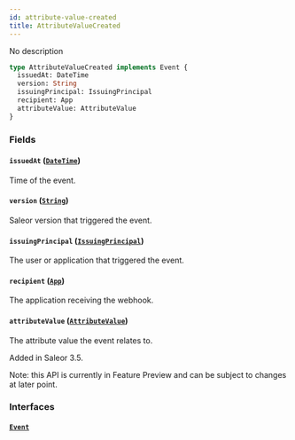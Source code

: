 ```yaml
---
id: attribute-value-created
title: AttributeValueCreated
---
```


No description

```graphql
type AttributeValueCreated implements Event {
  issuedAt: DateTime
  version: String
  issuingPrincipal: IssuingPrincipal
  recipient: App
  attributeValue: AttributeValue
}
```

### Fields

#### `issuedAt` ([`DateTime`](../../../developer/api-reference/scalars/date-time))

Time of the event.

#### `version` ([`String`](../../../developer/api-reference/scalars/string))

Saleor version that triggered the event.

#### `issuingPrincipal` ([`IssuingPrincipal`](../../../developer/api-reference/unions/issuing-principal))

The user or application that triggered the event.

#### `recipient` ([`App`](../../../developer/api-reference/objects/app))

The application receiving the webhook.

#### `attributeValue` ([`AttributeValue`](../../../developer/api-reference/objects/attribute-value))

The attribute value the event relates to.

Added in Saleor 3.5.

Note: this API is currently in Feature Preview and can be subject to changes at later point.

### Interfaces

#### [`Event`](../../../developer/api-reference/interfaces/event)
